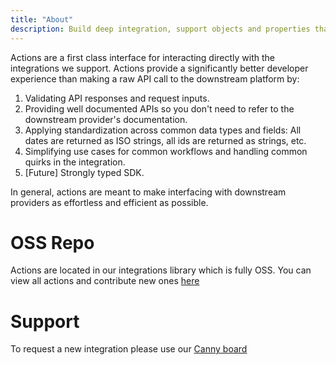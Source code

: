 ```yaml
---
title: "About"
description: Build deep integration, support objects and properties that aren't unifiable.
---
```


Actions are a first class interface for interacting directly with the integrations we support. Actions provide a significantly better developer experience than making a raw API call to the downstream platform by:

1. Validating API responses and request inputs.
2. Providing well documented APIs so you don't need to refer to the downstream provider's documentation.
3. Applying standardization across common data types and fields: All dates are returned as ISO strings, all ids are returned as strings, etc.
4. Simplifying use cases for common workflows and handling common quirks in the integration.
5. [Future] Strongly typed SDK.

In general, actions are meant to make interfacing with downstream providers as effortless and efficient as possible.

# OSS Repo

Actions are located in our integrations library which is fully OSS. You can view all actions and contribute new ones [here](https://github.com/vesselapi/integrations)

# Support

To request a new integration please use our [Canny board](https://vesselapi.canny.io/)
